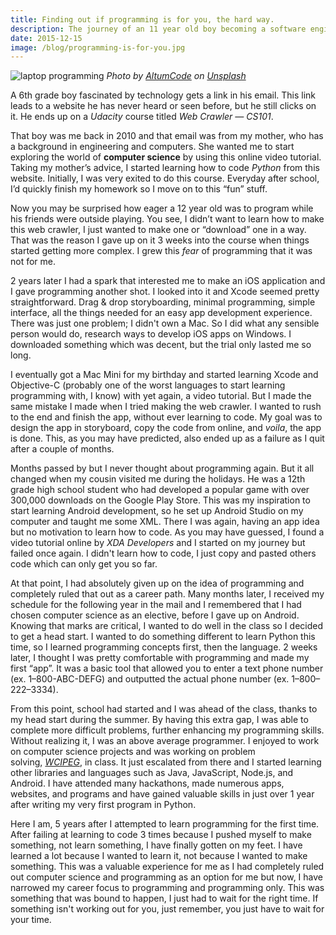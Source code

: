 ```yaml
---
title: Finding out if programming is for you, the hard way.
description: The journey of an 11 year old boy becoming a software engineer
date: 2015-12-15
image: /blog/programming-is-for-you.jpg
---
```

![laptop programming](blog/programming-is-for-you.jpg)
*Photo by [AltumCode](https://unsplash.com/@altumcode?utm_content=creditCopyText&utm_medium=referral&utm_source=unsplash) on [Unsplash](https://unsplash.com/photos/silver-macbook-turned-on-XMFZqrGyV-Q?utm_content=creditCopyText&utm_medium=referral&utm_source=unsplash)*

A 6th grade boy fascinated by technology gets a link in his email. This link leads to a website he has never heard or seen before, but he still clicks on it. He ends up on a _Udacity_ course titled _Web Crawler — CS101_.

That boy was me back in 2010 and that email was from my mother, who has a background in engineering and computers. She wanted me to start exploring the world of **computer science** by using this online video tutorial. Taking my mother’s advice, I started learning how to code _Python_ from this website. Initially, I was very exited to do this course. Everyday after school, I’d quickly finish my homework so I move on to this “fun” stuff.

Now you may be surprised how eager a 12 year old was to program while his friends were outside playing. You see, I didn’t want to learn how to make this web crawler, I just wanted to make one or “download” one in a way. That was the reason I gave up on it 3 weeks into the course when things started getting more complex. I grew this _fear_ of programming that it was not for me.

2 years later I had a spark that interested me to make an iOS application and I gave programming another shot. I looked into it and Xcode seemed pretty straightforward. Drag & drop storyboarding, minimal programming, simple interface, all the things needed for an easy app development experience. There was just one problem; I didn't own a Mac. So I did what any sensible person would do, research ways to develop iOS apps on Windows. I downloaded something which was decent, but the trial only lasted me so long.

I eventually got a Mac Mini for my birthday and started learning Xcode and Objective-C (probably one of the worst languages to start learning programming with, I know) with yet again, a video tutorial. But I made the same mistake I made when I tried making the web crawler. I wanted to rush to the end and finish the app, without ever learning to code. My goal was to design the app in storyboard, copy the code from online, and _voila_, the app is done. This, as you may have predicted, also ended up as a failure as I quit after a couple of months.

Months passed by but I never thought about programming again. But it all changed when my cousin visited me during the holidays. He was a 12th grade high school student who had developed a popular game with over 300,000 downloads on the Google Play Store. This was my inspiration to start learning Android development, so he set up Android Studio on my computer and taught me some XML. There I was again, having an app idea but no motivation to learn how to code. As you may have guessed, I found a video tutorial online by _XDA Developers_ and I started on my journey but failed once again. I didn't learn how to code, I just copy and pasted others code which can only get you so far.

At that point, I had absolutely given up on the idea of programming and completely ruled that out as a career path. Many months later, I received my schedule for the following year in the mail and I remembered that I had chosen computer science as an elective, before I gave up on Android. Knowing that marks are critical, I wanted to do well in the class so I decided to get a head start. I wanted to do something different to learn Python this time, so I learned programming concepts first, then the language. 2 weeks later, I thought I was pretty comfortable with programming and made my first “app”. It was a basic tool that allowed you to enter a text phone number (ex. 1–800-ABC-DEFG) and outputted the actual phone number (ex. 1–800–222–3334).

From this point, school had started and I was ahead of the class, thanks to my head start during the summer. By having this extra gap, I was able to complete more difficult problems, further enhancing my programming skills. Without realizing it, I was an above average programmer. I enjoyed to work on computer science projects and was working on problem solving, _[WCIPEG](http://wcipeg.com/)_, in class. It just escalated from there and I started learning other libraries and languages such as Java, JavaScript, Node.js, and Android. I have attended many hackathons, made numerous apps, websites, and programs and have gained valuable skills in just over 1 year after writing my very first program in Python.

Here I am, 5 years after I attempted to learn programming for the first time. After failing at learning to code 3 times because I pushed myself to make something, not learn something, I have finally gotten on my feet. I have learned a lot because I wanted to learn it, not because I wanted to make something. This was a valuable experience for me as I had completely ruled out computer science and programming as an option for me but now, I have narrowed my career focus to programming and programming only. This was something that was bound to happen, I just had to wait for the right time. If something isn't working out for you, just remember, you just have to wait for your time.